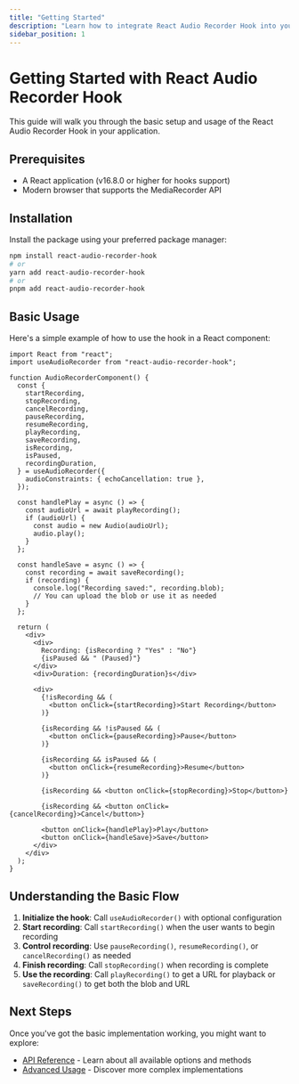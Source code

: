```yaml
---
title: "Getting Started"
description: "Learn how to integrate React Audio Recorder Hook into your application"
sidebar_position: 1
---
```


# Getting Started with React Audio Recorder Hook

This guide will walk you through the basic setup and usage of the React Audio Recorder Hook in your application.

## Prerequisites

- A React application (v16.8.0 or higher for hooks support)
- Modern browser that supports the MediaRecorder API

## Installation

Install the package using your preferred package manager:

```bash
npm install react-audio-recorder-hook
# or
yarn add react-audio-recorder-hook
# or
pnpm add react-audio-recorder-hook
```

## Basic Usage

Here's a simple example of how to use the hook in a React component:

```tsx
import React from "react";
import useAudioRecorder from "react-audio-recorder-hook";

function AudioRecorderComponent() {
  const {
    startRecording,
    stopRecording,
    cancelRecording,
    pauseRecording,
    resumeRecording,
    playRecording,
    saveRecording,
    isRecording,
    isPaused,
    recordingDuration,
  } = useAudioRecorder({
    audioConstraints: { echoCancellation: true },
  });

  const handlePlay = async () => {
    const audioUrl = await playRecording();
    if (audioUrl) {
      const audio = new Audio(audioUrl);
      audio.play();
    }
  };

  const handleSave = async () => {
    const recording = await saveRecording();
    if (recording) {
      console.log("Recording saved:", recording.blob);
      // You can upload the blob or use it as needed
    }
  };

  return (
    <div>
      <div>
        Recording: {isRecording ? "Yes" : "No"}
        {isPaused && " (Paused)"}
      </div>
      <div>Duration: {recordingDuration}s</div>

      <div>
        {!isRecording && (
          <button onClick={startRecording}>Start Recording</button>
        )}

        {isRecording && !isPaused && (
          <button onClick={pauseRecording}>Pause</button>
        )}

        {isRecording && isPaused && (
          <button onClick={resumeRecording}>Resume</button>
        )}

        {isRecording && <button onClick={stopRecording}>Stop</button>}

        {isRecording && <button onClick={cancelRecording}>Cancel</button>}

        <button onClick={handlePlay}>Play</button>
        <button onClick={handleSave}>Save</button>
      </div>
    </div>
  );
}
```

## Understanding the Basic Flow

1. **Initialize the hook**: Call `useAudioRecorder()` with optional configuration
2. **Start recording**: Call `startRecording()` when the user wants to begin recording
3. **Control recording**: Use `pauseRecording()`, `resumeRecording()`, or `cancelRecording()` as needed
4. **Finish recording**: Call `stopRecording()` when recording is complete
5. **Use the recording**: Call `playRecording()` to get a URL for playback or `saveRecording()` to get both the blob and URL

## Next Steps

Once you've got the basic implementation working, you might want to explore:

- [API Reference](/docs/react-audio-recorder-hook/02-api-reference) - Learn about all available options and methods
- [Advanced Usage](/docs/react-audio-recorder-hook/03-advanced-usage) - Discover more complex implementations
